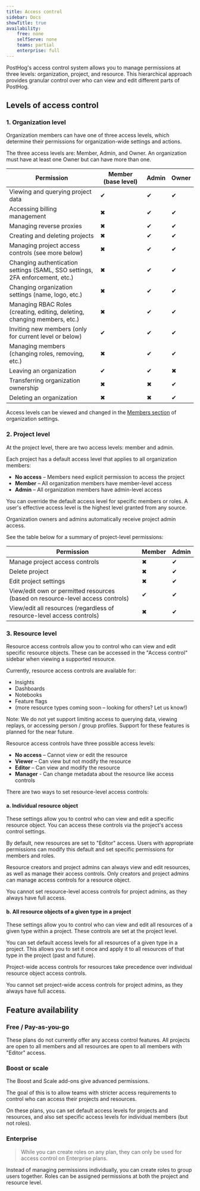 ```yaml
---
title: Access control
sidebar: Docs
showTitle: true
availability:
    free: none
    selfServe: none
    teams: partial
    enterprise: full
---
```


PostHog's access control system allows you to manage permissions at three levels: organization, project, and resource. This hierarchical approach provides granular control over who can view and edit different parts of PostHog.

## Levels of access control

### 1. Organization level

Organization members can have one of three access levels, which determine their permissions for organization-wide settings and actions.

The three access levels are: Member, Admin, and Owner. An organization must have at least one Owner but can have more than one.

| Permission                                                                            | Member (base level) | Admin | Owner |
| ------------------------------------------------------------------------------------- | ------------------- | ------------- | ----- |
| Viewing and querying project data                                                     | <span className="text-green text-lg">✔</span>                | <span className="text-green text-lg">✔</span>          | <span className="text-green text-lg">✔</span>    |
| Accessing billing management                                                          | <span className="text-red text-lg">✖</span>                  | <span className="text-green text-lg">✔</span>          | <span className="text-green text-lg">✔</span>    |
| Managing reverse proxies                                                              | <span className="text-red text-lg">✖</span>                  | <span className="text-green text-lg">✔</span>          | <span className="text-green text-lg">✔</span>    |
| Creating and deleting projects                                                        | <span className="text-red text-lg">✖</span>                  | <span className="text-green text-lg">✔</span>          | <span className="text-green text-lg">✔</span>    |
| Managing project access controls (see more below)                                     | <span className="text-red text-lg">✖</span>                  | <span className="text-green text-lg">✔</span>          | <span className="text-green text-lg">✔</span>    |
| Changing authentication settings (SAML, SSO settings, 2FA enforcement, etc.)          | <span className="text-red text-lg">✖</span>                  | <span className="text-green text-lg">✔</span>          | <span className="text-green text-lg">✔</span>    |
| Changing organization settings (name, logo, etc.)                                     | <span className="text-red text-lg">✖</span>                  | <span className="text-green text-lg">✔</span>          | <span className="text-green text-lg">✔</span>    |
| Managing RBAC Roles (creating, editing, deleting, changing members, etc.)             | <span className="text-red text-lg">✖</span>                  | <span className="text-green text-lg">✔</span>          | <span className="text-green text-lg">✔</span>    |
| Inviting new members (only for current level or below)                                | <span className="text-green text-lg">✔</span>                | <span className="text-green text-lg">✔</span>          | <span className="text-green text-lg">✔</span>    |
| Managing members (changing roles, removing, etc.)                                     | <span className="text-red text-lg">✖</span>                  | <span className="text-green text-lg">✔</span>          | <span className="text-green text-lg">✔</span>    |
| Leaving an organization                                                               | <span className="text-green text-lg">✔</span>                | <span className="text-green text-lg">✔</span>          | <span className="text-red text-lg">✖</span>      |
| Transferring organization ownership                                                   | <span className="text-red text-lg">✖</span>                  | <span className="text-red text-lg">✖</span>            | <span className="text-green text-lg">✔</span>    |
| Deleting an organization                                                              | <span className="text-red text-lg">✖</span>                  | <span className="text-red text-lg">✖</span>            | <span className="text-green text-lg">✔</span>    |

Access levels can be viewed and changed in the [Members section](https://app.posthog.com/settings/organization-members) of organization settings.

### 2. Project level

At the project level, there are two access levels: member and admin.

Each project has a default access level that applies to all organization members:

- **No access** – Members need explicit permission to access the project
- **Member** – All organization members have member-level access
- **Admin** – All organization members have admin-level access

You can override the default access level for specific members or roles. A user's effective access level is the highest level granted from any source.

Organization owners and admins automatically receive project admin access.

<ProductScreenshot
    imageLight = {projectAccessControlLight} 
    imageDark = {projectAccessControlDark}
    alt="Project access control" 
    classes="rounded"
/>

See the table below for a summary of project-level permissions:

| Permission                                                                        | Member                                           | Admin                                            |
|-----------------------------------------------------------------------------------|--------------------------------------------------|--------------------------------------------------|
| Manage project access controls                                                    | <span className="text-red text-lg">✖</span>      | <span className="text-green text-lg">✔</span>    |
| Delete project                                                                    | <span className="text-red text-lg">✖</span>      | <span className="text-green text-lg">✔</span>    |
| Edit project settings                                                             | <span className="text-red text-lg">✖</span>      | <span className="text-green text-lg">✔</span>    |
| View/edit own or permitted resources (based on resource-level access controls)    | <span className="text-green text-lg">✔</span>    | <span className="text-green text-lg">✔</span>    |
| View/edit all resources (regardless of resource-level access controls)            | <span className="text-red text-lg">✖</span>      | <span className="text-green text-lg">✔</span>    |

### 3. Resource level

Resource access controls allow you to control who can view and edit specific resource objects. These can be accessed in the "Access control" sidebar when viewing a supported resource.

Currently, resource access controls are available for:
- Insights
- Dashboards
- Notebooks
- Feature flags
- (more resource types coming soon – looking for others? Let us know!)

Note: We do not yet support limiting access to querying data, viewing replays, or accessing person / group profiles. Support for these features is planned for the near future.

Resource access controls have three possible access levels:
- **No access** – Cannot view or edit the resource
- **Viewer** – Can view but not modify the resource
- **Editor** – Can view and modify the resource
- **Manager** - Can change metadata about the resource like access controls

There are two ways to set resource-level access controls:

#### a. Individual resource object

These settings allow you to control who can view and edit a specific resource object. You can access these controls via the project's access control settings.

By default, new resources are set to "Editor" access. Users with appropriate permissions can modify this default and set specific permissions for members and roles.

Resource creators and project admins can always view and edit resources, as well as manage their access controls. Only creators and project admins can manage access controls for a resource object.

You cannot set resource-level access controls for project admins, as they always have full access.

<ProductScreenshot
    imageLight = {objectAccessControlLight} 
    imageDark = {objectAccessControlDark}
    alt="Object access control" 
    classes="rounded"
/>

#### b. All resource objects of a given type in a project

These settings allow you to control who can view and edit all resources of a given type within a project. These controls are set at the project level.

You can set default access levels for all resources of a given type in a project. This allows you to set it once and apply it to all resources of that type in the project (past and future).

Project-wide access controls for resources take precedence over individual resource object access controls.

You cannot set project-wide access controls for project admins, as they always have full access.

<ProductScreenshot
    imageLight = {resourceAccessControlLight} 
    imageDark = {resourceAccessControlDark}
    alt="Resource access control" 
    classes="rounded"
/>

## Feature availability

### Free / Pay-as-you-go

These plans do not currently offer any access control features. All projects are open to all members and all resources are open to all members with "Editor" access.

### Boost or scale

The Boost and Scale add-ons give advanced permissions.

The goal of this is to allow teams with stricter access requirements to control who can access their projects and resources.

On these plans, you can set default access levels for projects and resources, and also set specific access levels for individual members (but not roles).

### Enterprise

> While you can create roles on any plan, they can only be used for access control on Enterprise plans.

Instead of managing permissions individually, you can create roles to group users together. Roles can be assigned permissions at both the project and resource level.

<ProductScreenshot
    imageLight = {rbacSettingsLight} 
    imageDark = {rbacSettingsDark}
    alt="RBAC settings" 
    classes="rounded"
/>
